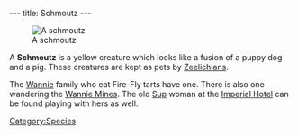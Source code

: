 ---
title: Schmoutz
---

{{twinsunica import}}[[Image:Schmoutz.jpg|right|thumb|A schmoutz]]

A '''Schmoutz''' is a yellow creature which looks like a fusion of a puppy dog and a pig. These creatures are kept as pets by [[Zeelich]]ians.

The [[Wannie]] family who eat Fire-Fly tarts have one. There is also one wandering the [[Wannie Mines]]. The old [[Sup]] woman at the [[Imperial Hotel]] can be found playing with hers as well.

[[Category:Species]]